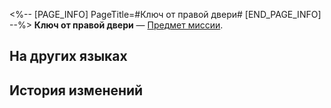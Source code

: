 <%-- [PAGE_INFO]
PageTitle=#Ключ от правой двери#
[END_PAGE_INFO] --%>
{{Предмет Инфобокс
|id          = 149964
|Изображение = Предмет Ключ от правой двери.png
|Тип         = Предмет миссии
|Инвентарь   = Миссии
|Редкость    = 1
|Эффект      = 
|Описание    = 
}}
'''Ключ от правой двери''' — [[Предмет миссии]].

==На других языках==
{{На других языках
|en   = Right Room Key
|zhs  = 右侧房间钥匙
|zht  = 右側房間鑰匙
|ja   = 右側の部屋の鍵
|ko   = 오른쪽 방 열쇠
|es   = Llave de la sala de la derecha
|fr   = Clé de la salle de droite
|ru   = Ключ от правой двери
|th   = กุญแจห้องทางขวา
|vi   = Chìa Khóa Phòng Bên Phải
|de   = Schlüssel zum rechten Zimmer
|id   = Kunci Ruang Kanan
|pt   = Chave da Sala Direita
}}

==История изменений==
{{История изменений|3.5}}